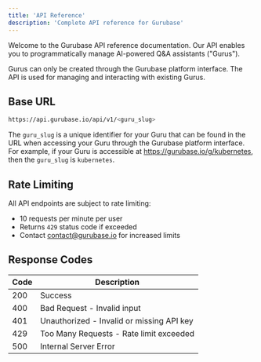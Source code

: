 ```yaml
---
title: 'API Reference'
description: 'Complete API reference for Gurubase'
---
```


Welcome to the Gurubase API reference documentation. Our API enables you to programmatically manage AI-powered Q&A assistants ("Gurus").

<Note>
  Gurus can only be created through the Gurubase platform interface. The API is used for managing and interacting with existing Gurus.
</Note>

## Base URL

```bash
https://api.gurubase.io/api/v1/<guru_slug>
```

The `guru_slug` is a unique identifier for your Guru that can be found in the URL when accessing your Guru through the Gurubase platform interface. For example, if your Guru is accessible at https://gurubase.io/g/kubernetes, then the `guru_slug` is `kubernetes`.

## Rate Limiting

All API endpoints are subject to rate limiting:
- 10 requests per minute per user
- Returns `429` status code if exceeded
- Contact contact@gurubase.io for increased limits

## Response Codes

| Code | Description |
|------|-------------|
| 200  | Success |
| 400  | Bad Request - Invalid input |
| 401  | Unauthorized - Invalid or missing API key |
| 429  | Too Many Requests - Rate limit exceeded |
| 500  | Internal Server Error | 